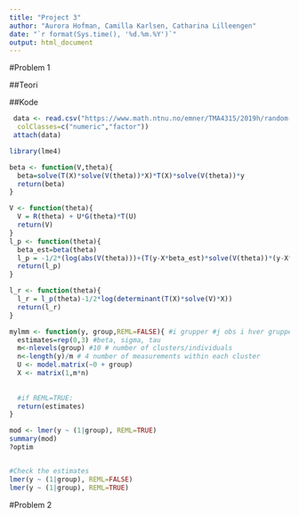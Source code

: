 ```yaml
---
title: "Project 3"
author: "Aurora Hofman, Camilla Karlsen, Catharina Lilleengen"
date: "`r format(Sys.time(), '%d.%m.%Y')`"
output: html_document
---
```


#Problem 1 

##Teori

##Kode

```r
 data <- read.csv("https://www.math.ntnu.no/emner/TMA4315/2019h/random-intercept.csv",
  colClasses=c("numeric","factor"))
 attach(data)
```

```r
library(lme4)

beta <- function(V,theta){
  beta=solve(T(X)*solve(V(theta))*X)*T(X)*solve(V(theta))*y
  return(beta)
}

V <- function(theta){
  V = R(theta) + U*G(theta)*T(U)
  return(V)
}
l_p <- function(theta){
  beta_est=beta(theta)
  l_p = -1/2*(log(abs(V(theta)))+(T(y-X*beta_est)*solve(V(theta))*(y-X*beta_est)))
  return(l_p)
}

l_r <- function(theta){
  l_r = l_p(theta)-1/2*log(determinant(T(X)*solve(V)*X))
  return(l_r)
}
```

```r
mylmm <- function(y, group,REML=FALSE){ #i grupper #j obs i hver gruppe
  estimates=rep(0,3) #beta, sigma, tau
  m<-nlevels(group) #10 # number of clusters/individuals
  n<-length(y)/m # 4 number of measurements within each cluster
  U <- model.matrix(~0 + group)
  X <- matrix(1,m*n)
  
  
  #if REML=TRUE: 
  return(estimates)
}

mod <- lmer(y ~ (1|group), REML=TRUE)
summary(mod)
?optim


#Check the estimates
lmer(y ~ (1|group), REML=FALSE) 
lmer(y ~ (1|group), REML=TRUE)

```


#Problem 2